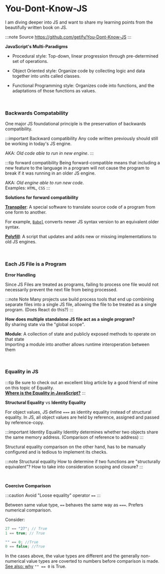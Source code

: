 # You-Dont-Know-JS

I am diving deeper into JS and want to share my learning points from the beautifully written book on JS.

:::note Source
https://github.com/getify/You-Dont-Know-JS
:::

**JavaScript's Multi-Paradigms**

- Procedural style: Top-down, linear progression through pre-determined set of operations.

- Object Oriented style: Organize code by collecting logic and data together into units called classes.
- Functional Programming style: Organizes code into functions, and the adaptations of those functions as values.

<br />

### Backwards Compatability

One major JS foundational principle is the preservation of backwards compatibility.

:::important Backward compatibility
Any code written previously should still be working in today's JS engine.

AKA: _Old code able to run in new engine_.
:::

:::tip forward compatibility
Being forward-compatible means that including a new feature to the language in a program will not cause the program to break if
it was running in an older JS engine.

AKA: _Old engine able to run new code_. <br/>
Examples: `HTML`, `CSS`
:::

**Solutions for forward compatibility**

[**Transpiler**](https://scotch.io/tutorials/javascript-transpilers-what-they-are-why-we-need-them): A special software to translate source code of a program from one form to another.

For example, [`Babel`](https://babeljs.io/) converts newer JS syntax version to an equivalent older syntax.

[**Polyfill**](https://javascript.info/polyfills#polyfills): A script that updates and adds new or missing implementations to old JS engines.

<br />

### Each JS File is a Program

**Error Handling**

Since JS Files are treated as programs, failing to process one file would not necessarily prevent the next file from
being processed.

:::note Note
Many projects use build process tools that end up combining separate files into a single JS file, allowing
the file to be treated as a single program. (Does React do this?)
:::

**How does multiple standalone JS file act as a single program?** <br/>
By sharing state via the "global scope".

**Module**: A collection of state and publicly exposed methods to operate on that state <br/>
Importing a module into another allows runtime interoperation between them

<br />

### Equality in JS

:::tip
Be sure to check out an excellent blog article by a good friend of mine on this topic of Equality.<br/>
[**Where is the Equality in JavaScript?**](https://siawsam.wordpress.com/2020/08/16/equality-in-javascript/)
:::

**Structural Equality** vs **Identity Equality**

For object values, JS define `===` as identity equality instead of structural equality.
In JS, all object values are held by reference, assigned and passed by reference-copy.

<!-- TODO Elaborate on Values vs Reference -->

:::important Identity Equality
Identity determines whether two objects share the same memory address. (Comparison of reference to address)
:::

Structural equality comparison on the other hand, has to be manually configured and is tedious to implement its checks.

:::note Structural equality
How to determine if two functions are "structurally equivalent"? How to take into consideration scoping and closure?
:::

<br />

**Coercive Comparison**

:::caution Avoid
"Loose equality" operator `==`
:::

Between same value type, `==` behaves the same way as `===`. Prefers numerical comparison.

Consider:

```js
27 == "27"; // True
1 == true; // True

"" == 0; //True
0 == false; //True
```

In the cases above, the value types are different and the generally non-numerical value types are coverted to numbers before comparison is made. <br/>
[See also: why](https://stackoverflow.com/questions/7605011/why-is-0-true-in-javascript) `"" == 0` is True.
